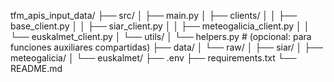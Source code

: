 

tfm_apis_input_data/
├── src/
│   ├── main.py
│   ├── clients/
│   │   ├── base_client.py
│   │   ├── siar_client.py
│   │   ├── meteogalicia_client.py
│   │   └── euskalmet_client.py
│   └── utils/
│       └── helpers.py        # (opcional: para funciones auxiliares compartidas)
├── data/
│   └── raw/
│       ├── siar/
│       ├── meteogalicia/
│       └── euskalmet/
├── .env
├── requirements.txt
└── README.md